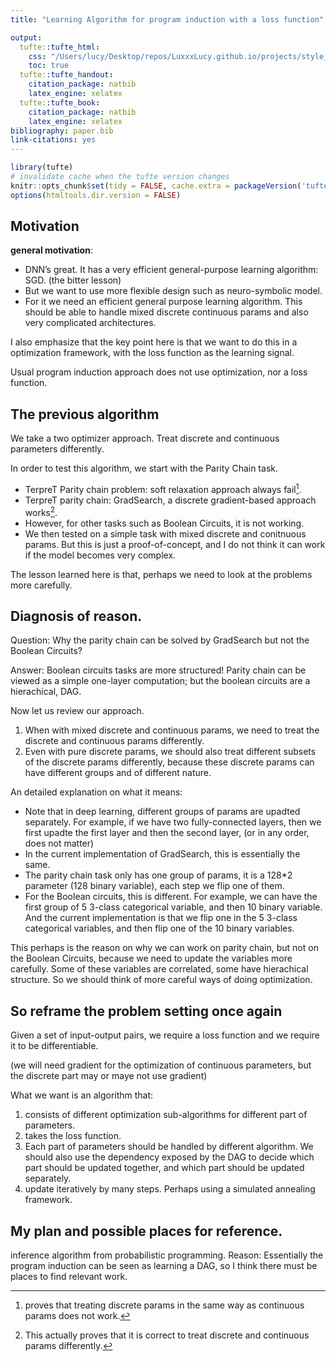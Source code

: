 ```yaml
---
title: "Learning Algorithm for program induction with a loss function"

output:
  tufte::tufte_html:
    css: "/Users/lucy/Desktop/repos/LuxxxLucy.github.io/projects/style_base/framer_style_base/framer.css"
    toc: true 
  tufte::tufte_handout:
    citation_package: natbib
    latex_engine: xelatex
  tufte::tufte_book:
    citation_package: natbib
    latex_engine: xelatex
bibliography: paper.bib
link-citations: yes
---
```


```r
library(tufte)
# invalidate cache when the tufte version changes
knitr::opts_chunk$set(tidy = FALSE, cache.extra = packageVersion('tufte'))
options(htmltools.dir.version = FALSE)
```


<script>
  // Move TOC to the Table of Contents heading (with id "table-of-contents")
  $(function() {
    $( "#TOC" ).insertAfter( $( "#table-of-contents" ) );
  });
</script>

## Motivation

**general motivation**: 

- DNN's great. It has a very efficient general-purpose learning algorithm: SGD. (the bitter lesson)
- But we want to use more flexible design such as neuro-symbolic model. 
- For it we need an efficient general purpose learning algorithm. This should be able to handle mixed discrete continuous params and also very complicated architectures.

I also emphasize that the key point here is that we want to do this in a optimization framework, with the loss function as the learning signal.

Usual program induction approach does not use optimization, nor a loss function.

## The previous algorithm

We take a two optimizer approach. Treat discrete and continuous parameters differently.

In order to test this algorithm, we start with the Parity Chain task.

- TerpreT Parity chain problem: soft relaxation approach always fail^[proves that treating discrete params in the same way as continuous params does not work.].
- TerpreT parity chain: GradSearch, a discrete gradient-based approach works^[ This actually proves that it is correct to treat discrete and continuous params differently.].
- However, for other tasks such as Boolean Circuits, it is not working.
- We then tested on a simple task with mixed discrete and conitnuous params. But this is just a proof-of-concept, and I do not think it can work if the model becomes very complex.

The lesson learned here is that, perhaps we need to look at the problems more carefully.

## Diagnosis of reason. 

Question: Why the parity chain can be solved by GradSearch but not the Boolean Circuits?

Answer: Boolean circuits tasks are more structured! Parity chain can be viewed as a simple one-layer computation; but the boolean circuits are a hierachical, DAG.

Now let us review our approach.

1. When with mixed discrete and continuous params, we need to treat the discrete and continuous params differently.
2. Even with pure discrete params, we should also treat different subsets of the discrete params differently, because these discrete params can have different groups and of different nature.

An detailed explanation on what it means:

- Note that in deep learning, different groups of params are upadted separately. For example, if we have two fully-connected layers, then we first upadte the first layer and then the second layer, (or in any order, does not matter)
- In the current implementation of GradSearch, this is essentially the same. 
- The parity chain task only has one group of params, it is a 128*2 parameter (128 binary variable), each step we flip one of them.
- For the Boolean circuits, this is different. For example, we can have the first group of 5 3-class categorical variable, and then 10 binary variable. And the current implementation is that we flip one in the 5 3-class categorical variables, and then flip one of the 10 binary variables.

This perhaps is the reason on why we can work on parity chain, but not on the Boolean Circuits, because we need to update the variables more carefully. Some of these variables are correlated, some have hierachical structure. So we should think of more careful ways of doing optimization.

## So reframe the problem setting once again

Given a set of input-output pairs, we require a loss function and we require it to be differentiable.

(we will need gradient for the optimization of continuous parameters, but the discrete part may or maye not use gradient)

What we want is an algorithm that:

1. consists of different optimization sub-algorithms for different part of parameters.
2. takes the loss function.
3. Each part of parameters should be handled by different algorithm. We should also use the dependency exposed by the DAG to decide which part should be updated together, and which part should be updated separately.
4. update iteratively by many steps. Perhaps using a simulated annealing framework.




## My plan and possible places for reference.

inference algorithm from probabilistic programming. Reason: Essentially the program induction can be seen as learning a DAG, so I think there must be places to find relevant work.


